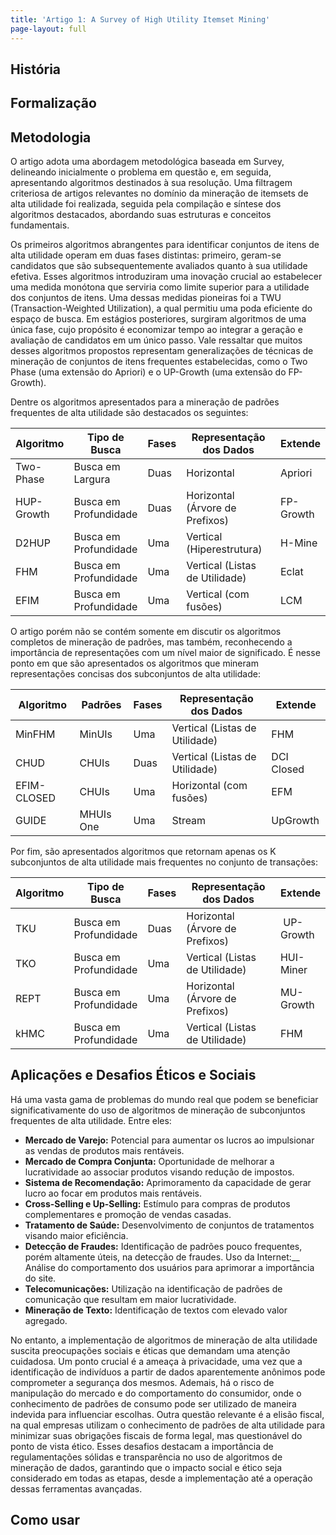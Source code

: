 ```yaml
---
title: 'Artigo 1: A Survey of High Utility Itemset Mining'
page-layout: full
---
```


## História



## Formalização



## Metodologia
O artigo adota uma abordagem metodológica baseada em Survey, delineando inicialmente o problema em questão e, em seguida, apresentando algoritmos destinados à sua resolução. Uma filtragem criteriosa de artigos relevantes no domínio da mineração de itemsets de alta utilidade foi realizada, seguida pela compilação e síntese dos algoritmos destacados, abordando suas estruturas e conceitos fundamentais.

Os primeiros algoritmos abrangentes para identificar conjuntos de itens de alta utilidade operam em duas fases distintas: primeiro, geram-se candidatos que são subsequentemente avaliados quanto à sua utilidade efetiva. Esses algoritmos introduziram uma inovação crucial ao estabelecer uma medida monótona que serviria como limite superior para a utilidade dos conjuntos de itens. Uma dessas medidas pioneiras foi a TWU (Transaction-Weighted Utilization), a qual permitiu uma poda eficiente do espaço de busca. Em estágios posteriores, surgiram algoritmos de uma única fase, cujo propósito é economizar tempo ao integrar a geração e avaliação de candidatos em um único passo. Vale ressaltar que muitos desses algoritmos propostos representam generalizações de técnicas de mineração de conjuntos de itens frequentes estabelecidas, como o Two Phase (uma extensão do Apriori) e o UP-Growth (uma extensão do FP-Growth).

Dentre os algoritmos apresentados para a mineração de padrões frequentes de alta utilidade são destacados os seguintes:

| Algoritmo | Tipo de Busca | Fases | Representação dos Dados | Extende |
|-----------|---------------|-------|-------------------------|---------|
| Two-Phase | Busca em Largura | Duas | Horizontal | Apriori |
| HUP-Growth | Busca em Profundidade | Duas | Horizontal (Árvore de Prefixos) | FP-Growth |
| D2HUP | Busca em Profundidade | Uma | Vertical (Hiperestrutura) | H-Mine |
| FHM | Busca em Profundidade | Uma | Vertical (Listas de Utilidade) | Eclat |
| EFIM | Busca em Profundidade | Uma | Vertical (com fusões) | LCM |

O artigo porém não se contém somente em discutir os algoritmos completos de mineração de padrões, mas também, reconhecendo a importância de representações com um nível maior de significado. É nesse ponto em que são apresentados os algoritmos que mineram representações concisas dos subconjuntos de alta utilidade:

| Algoritmo | Padrões | Fases | Representação dos Dados | Extende |
|-----------|---------|-------|-------------------------|---------|
| MinFHM | MinUIs | Uma | Vertical (Listas de Utilidade) | FHM |
| CHUD | CHUIs | Duas | Vertical (Listas de Utilidade) | DCI Closed |
| EFIM-CLOSED​ | CHUIs | Uma | Horizontal (com fusões) | EFM |
| GUIDE | MHUIs One | Uma | Stream | UpGrowth |

Por fim, são apresentados algoritmos que retornam apenas os K subconjuntos de alta utilidade mais frequentes no conjunto de transações:

| Algoritmo | Tipo de Busca | Fases | Representação dos Dados | Extende |
|-----------|---------------|-------|-------------------------|---------|
| TKU​ | Busca em Profundidade​ | Duas | Horizontal (Árvore de Prefixos) |​ UP-Growth​ |
| TKO​ | Busca em Profundidade​ | Uma | Vertical (Listas de Utilidade) | HUI-Miner​ |
| REPT​ | Busca em Profundidade​ | Uma | Horizontal (Árvore de Prefixos)​ | MU-Growth​ |
| kHMC​ | Busca em Profundidade​ | Uma | Vertical (Listas de Utilidade)​ | FHM​ |

## Aplicações e Desafios Éticos e Sociais

Há uma vasta gama de problemas do mundo real que podem se beneficiar significativamente do uso de algoritmos de mineração de subconjuntos frequentes de alta utilidade. Entre eles:

* __Mercado de Varejo:__ Potencial para aumentar os lucros ao impulsionar as vendas de produtos mais rentáveis.
* __Mercado de Compra Conjunta:__ Oportunidade de melhorar a lucratividade ao associar produtos visando redução de impostos.
* __Sistema de Recomendação:__ Aprimoramento da capacidade de gerar lucro ao focar em produtos mais rentáveis.
* __Cross-Selling e Up-Selling:__ Estímulo para compras de produtos complementares e promoção de vendas casadas.
* __Tratamento de Saúde:__ Desenvolvimento de conjuntos de tratamentos visando maior eficiência.
* __Detecção de Fraudes:__ Identificação de padrões pouco frequentes, porém altamente úteis, na detecção de fraudes.
Uso da Internet:__ Análise do comportamento dos usuários para aprimorar a importância do site.
* __Telecomunicações:__ Utilização na identificação de padrões de comunicação que resultam em maior lucratividade.
* __Mineração de Texto:__ Identificação de textos com elevado valor agregado.

No entanto, a implementação de algoritmos de mineração de alta utilidade suscita preocupações sociais e éticas que demandam uma atenção cuidadosa. Um ponto crucial é a ameaça à privacidade, uma vez que a identificação de indivíduos a partir de dados aparentemente anônimos pode comprometer a segurança dos mesmos. Ademais, há o risco de manipulação do mercado e do comportamento do consumidor, onde o conhecimento de padrões de consumo pode ser utilizado de maneira indevida para influenciar escolhas. Outra questão relevante é a elisão fiscal, na qual empresas utilizam o conhecimento de padrões de alta utilidade para minimizar suas obrigações fiscais de forma legal, mas questionável do ponto de vista ético. Esses desafios destacam a importância de regulamentações sólidas e transparência no uso de algoritmos de mineração de dados, garantindo que o impacto social e ético seja considerado em todas as etapas, desde a implementação até a operação dessas ferramentas avançadas.

## Como usar
